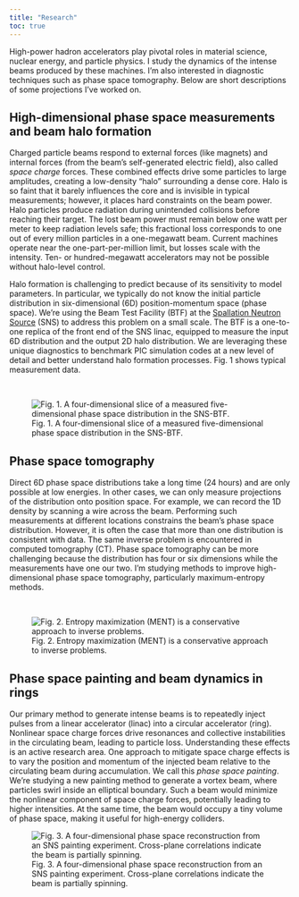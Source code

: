 ---
title: "Research"
toc: true
---
 
High-power hadron accelerators play pivotal roles in material science, nuclear energy, and particle physics. I study the dynamics of the intense beams produced by these machines. I'm also interested in diagnostic techniques such as phase space tomography. Below are short descriptions of some projections I've worked on. <br>


## High-dimensional phase space measurements and beam halo formation

Charged particle beams respond to external forces (like magnets) and internal forces (from the beam's self-generated electric field), also called *space charge* forces. These combined effects drive some particles to large amplitudes, creating a low-density "halo" surrounding a dense core. Halo is so faint that it barely influences the core and is invisible in typical measurements; however, it places hard constraints on the beam power. Halo particles produce radiation during unintended collisions before reaching their target. The lost beam power must remain below one watt per meter to keep radiation levels safe; this fractional loss corresponds to one out of every million particles in a one-megawatt beam. Current machines operate near the one-part-per-million limit, but losses scale with the intensity. Ten- or hundred-megawatt accelerators may not be possible without halo-level control.

Halo formation is challenging to predict because of its sensitivity to model parameters. In particular, we typically do not know the initial particle distribution in six-dimensional (6D) position-momentum space (phase space). We're using the Beam Test Facility (BTF) at the [Spallation Neutron Source](https://neutrons.ornl.gov/sns) (SNS) to address this problem on a small scale. The BTF is a one-to-one replica of the front end of the SNS linac, equipped to measure the input 6D distribution and the output 2D halo distribution. We are leveraging these unique diagnostics to benchmark PIC simulation codes at a new level of detail and better understand halo formation processes. Fig. 1 shows typical measurement data.

<br>

:::{.column-body}
![Fig. 1. A four-dimensional slice of a measured five-dimensional phase space distribution in the SNS-BTF.](./files/fig13.png)
:::


## Phase space tomography

Direct 6D phase space distributions take a long time (24 hours) and are only possible at low energies. In other cases, we can only measure projections of the distribution onto position space. For example, we can record the 1D density by scanning a wire across the beam. Performing such measurements at different locations constrains the beam's phase space distribution. However, it is often the case that more than one distribution is consistent with data. The same inverse problem is encountered in computed tomography (CT). Phase space tomography can be more challenging because the distribution has four or six dimensions while the measurements have one our two. I'm studying methods to improve high-dimensional phase space tomography, particularly maximum-entropy methods.

<br>

:::{.column-body}
![Fig. 2. Entropy maximization (MENT) is a conservative approach to inverse problems.](./files/fig_ment_swissroll.png)
:::

  
## Phase space painting and beam dynamics in rings

Our primary method to generate intense beams is to repeatedly inject pulses from a linear accelerator (linac) into a circular accelerator (ring). Nonlinear space charge forces drive resonances and collective instabilities in the circulating beam, leading to particle loss. Understanding these effects is an active research area. One approach to mitigate space charge effects is to vary the position and momentum of the injected beam relative to the circulating beam during accumulation. We call this *phase space painting*. We're studying a new painting method to generate a vortex beam, where particles swirl inside an elliptical boundary. Such a beam would minimize the nonlinear component of space charge forces, potentially leading to higher intensities. At the same time, the beam would occupy a tiny volume of phase space, making it useful for high-energy colliders.

:::{.column-body}
![Fig. 3. A four-dimensional phase space reconstruction from an SNS painting experiment. Cross-plane correlations indicate the beam is partially spinning.](./files/fig_scbd_ment_01.png)
:::
